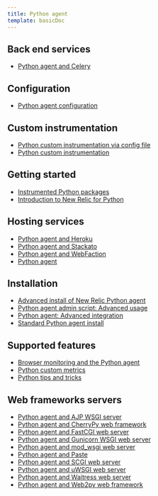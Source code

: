 ```yaml
---
title: Python agent
template: basicDoc
---
```


## Back end services

* [Python agent and Celery](/docs/agents/python-agent/back-end-services/python-agent-celery)

## Configuration

* [Python agent configuration](/docs/agents/python-agent/configuration/python-agent-configuration)

## Custom instrumentation

* [Python custom instrumentation via config file](/docs/agents/python-agent/custom-instrumentation/python-custom-instrumentation-config-file)
* [Python custom instrumentation](/docs/agents/python-agent/custom-instrumentation/python-custom-instrumentation)

## Getting started

* [Instrumented Python packages](/docs/agents/python-agent/getting-started/instrumented-python-packages)
* [Introduction to New Relic for Python](/docs/agents/python-agent/getting-started/introduction-new-relic-python)

## Hosting services

* [Python agent and Heroku](/docs/agents/python-agent/hosting-services/python-agent-heroku)
* [Python agent and Stackato](/docs/agents/python-agent/hosting-services/python-agent-stackato)
* [Python agent and WebFaction](/docs/agents/python-agent/hosting-services/python-agent-webfaction)
* [Python agent](/docs/agents/python-agent)

## Installation

* [Advanced install of New Relic Python agent](/docs/agents/python-agent/installation/advanced-install-new-relic-python-agent)
* [Python agent admin script: Advanced usage](/docs/agents/python-agent/installation/python-agent-admin-script-advanced-usage)
* [Python agent: Advanced integration](/docs/agents/python-agent/installation/python-agent-advanced-integration)
* [Standard Python agent install](/docs/agents/python-agent/installation/standard-python-agent-install)

## Supported features

* [Browser monitoring and the Python agent](/docs/agents/python-agent/supported-features/browser-monitoring-python-agent)
* [Python custom metrics](/docs/agents/python-agent/supported-features/python-custom-metrics)
* [Python tips and tricks](/docs/agents/python-agent/supported-features/python-tips-tricks)

## Web frameworks servers

* [Python agent and AJP WSGI server](/docs/agents/python-agent/web-frameworks-servers/python-agent-ajp-wsgi-server)
* [Python agent and CherryPy web framework](/docs/agents/python-agent/web-frameworks-servers/python-agent-cherrypy-web-framework)
* [Python agent and FastCGI web server](/docs/agents/python-agent/web-frameworks-servers/python-agent-fastcgi-web-server)
* [Python agent and Gunicorn WSGI web server](/docs/agents/python-agent/web-frameworks-servers/python-agent-gunicorn-wsgi-web-server)
* [Python agent and mod_wsgi web server](/docs/agents/python-agent/web-frameworks-servers/python-agent-modwsgi-web-server)
* [Python agent and Paste](/docs/agents/python-agent/web-frameworks-servers/python-agent-paste)
* [Python agent and SCGI web server](/docs/agents/python-agent/web-frameworks-servers/python-agent-scgi-web-server)
* [Python agent and uWSGI web server](/docs/agents/python-agent/web-frameworks-servers/python-agent-uwsgi-web-server)
* [Python agent and Waitress web server](/docs/agents/python-agent/web-frameworks-servers/python-agent-waitress-web-server)
* [Python agent and Web2py web framework](/docs/agents/python-agent/web-frameworks-servers/python-agent-web2py-web-framework)

